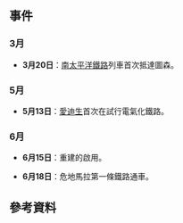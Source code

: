 {{Year in rail transport|prev=1879|curr=1880|next=1881|decade=1880}}
== 事件 ==
=== 3月 ===
* {{flagicon|United States|1880}} '''3月20日'''：[[南太平洋運輸公司|南太平洋鐵路]]列車首次抵達圖森。
=== 5月 ===
* {{flagicon|United States|1880}} '''5月13日'''：[[愛迪生|愛迪生]]首次在{{link-en|門洛公園 (新澤西州)|Menlo Park, New Jersey|門洛公園}}試行電氣化鐵路。
=== 6月 ===
* {{flagicon|Germany|1871}} '''6月15日'''：重建的{{link-en|柏林安哈爾特車站|Berlin Anhalter Bahnhof}}啟用。
* {{flagicon|Guatemala}} '''6月18日'''：危地馬拉第一條鐵路通車。

== 參考資料 ==
{{Reflist}}

{{各年鐵路}}